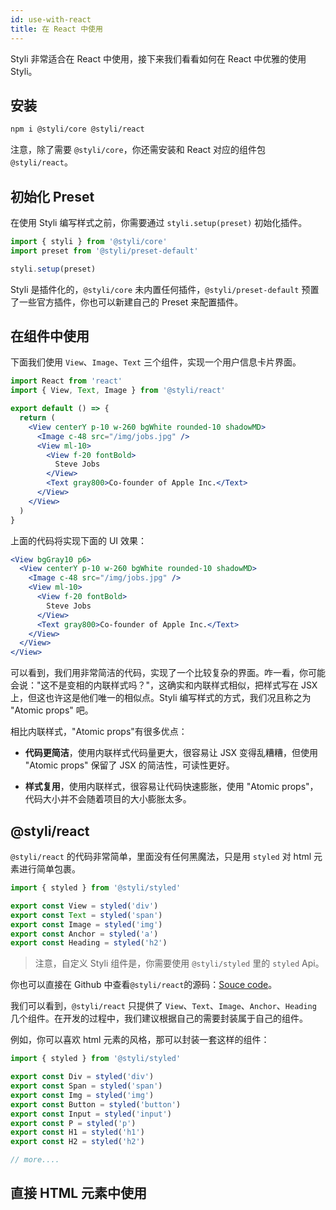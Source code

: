 ```yaml
---
id: use-with-react
title: 在 React 中使用
---
```


Styli 非常适合在 React 中使用，接下来我们看看如何在 React 中优雅的使用 Styli。

## 安装

```bash
npm i @styli/core @styli/react
```

注意，除了需要 `@styli/core`，你还需安装和 React 对应的组件包 `@styli/react`。

## 初始化 Preset

在使用 Styli 编写样式之前，你需要通过 `styli.setup(preset)` 初始化插件。

```js title="src/index.ts"
import { styli } from '@styli/core'
import preset from '@styli/preset-default'

styli.setup(preset)
```

Styli 是插件化的，`@styli/core` 未内置任何插件，`@styli/preset-default` 预置了一些官方插件，你也可以新建自己的 Preset 来配置插件。

## 在组件中使用

下面我们使用 `View`、`Image`、`Text` 三个组件，实现一个用户信息卡片界面。

```jsx title="src/components/ProfileCard.ts"
import React from 'react'
import { View, Text, Image } from '@styli/react'

export default () => {
  return (
    <View centerY p-10 w-260 bgWhite rounded-10 shadowMD>
      <Image c-48 src="/img/jobs.jpg" />
      <View ml-10>
        <View f-20 fontBold>
          Steve Jobs
        </View>
        <Text gray800>Co-founder of Apple Inc.</Text>
      </View>
    </View>
  )
}
```

上面的代码将实现下面的 UI 效果：

```jsx live
<View bgGray10 p6>
  <View centerY p-10 w-260 bgWhite rounded-10 shadowMD>
    <Image c-48 src="/img/jobs.jpg" />
    <View ml-10>
      <View f-20 fontBold>
        Steve Jobs
      </View>
      <Text gray800>Co-founder of Apple Inc.</Text>
    </View>
  </View>
</View>
```

可以看到，我们用非常简洁的代码，实现了一个比较复杂的界面。咋一看，你可能会说："这不是变相的内联样式吗？"，这确实和内联样式相似，把样式写在 JSX 上，但这也许这是他们唯一的相似点。Styli 编写样式的方式，我们况且称之为 "Atomic props" 吧。

相比内联样式，"Atomic props"有很多优点：

- **代码更简洁**，使用内联样式代码量更大，很容易让 JSX 变得乱糟糟，但使用 "Atomic props" 保留了 JSX 的简洁性，可读性更好。

- **样式复用**，使用内联样式，很容易让代码快速膨胀，使用 "Atomic props"，代码大小并不会随着项目的大小膨胀太多。

## @styli/react

`@styli/react` 的代码非常简单，里面没有任何黑魔法，只是用 `styled` 对 html 元素进行简单包裹。

```jsx title="@styli/react 源码"
import { styled } from '@styli/styled'

export const View = styled('div')
export const Text = styled('span')
export const Image = styled('img')
export const Anchor = styled('a')
export const Heading = styled('h2')
```

> 注意，自定义 Styli 组件是，你需要使用 `@styli/styled` 里的 `styled` Api。

你也可以直接在 Github 中查看`@styli/react`的源码：[Souce code](https://github.com/forsigner/styli/blob/master/packages/react/src/index.tsx)。

我们可以看到，`@styli/react` 只提供了 `View`、`Text`、`Image`、`Anchor`、`Heading` 几个组件。在开发的过程中，我们建议根据自己的需要封装属于自己的组件。

例如，你可以喜欢 html 元素的风格，那可以封装一套这样的组件：

```jsx title="@styli/react 源码"
import { styled } from '@styli/styled'

export const Div = styled('div')
export const Span = styled('span')
export const Img = styled('img')
export const Button = styled('button')
export const Input = styled('input')
export const P = styled('p')
export const H1 = styled('h1')
export const H2 = styled('h2')

// more....
```

## 直接 HTML 元素中使用
